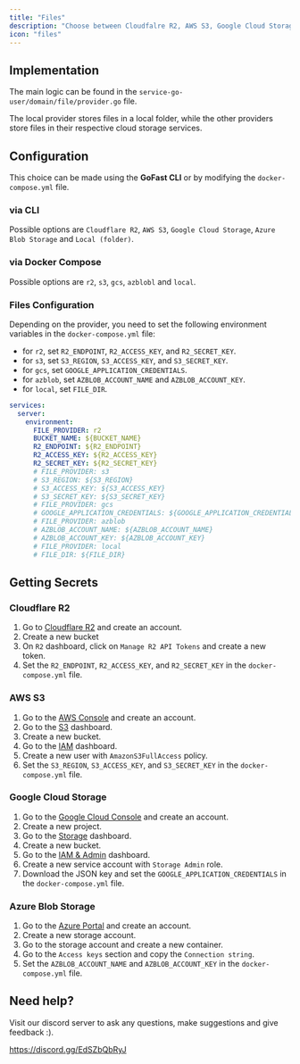 ```yaml
---
title: "Files"
description: "Choose between Cloudfalre R2, AWS S3, Google Cloud Storage, or Azure Blob Storage"
icon: "files"
---
```


## Implementation

The main logic can be found in the `service-go-user/domain/file/provider.go` file.

The local provider stores files in a local folder, while the other providers store files in their respective cloud storage services.

## Configuration

This choice can be made using the **GoFast CLI** or by modifying the `docker-compose.yml` file.

### via CLI

Possible options are `Cloudflare R2`, `AWS S3`, `Google Cloud Storage`, `Azure Blob Storage` and `Local (folder)`.

### via Docker Compose

Possible options are `r2`, `s3`, `gcs`, `azblobl` and `local`.

### Files Configuration

Depending on the provider, you need to set the following environment variables in the `docker-compose.yml` file:

- for `r2`, set `R2_ENDPOINT`, `R2_ACCESS_KEY`, and `R2_SECRET_KEY`.
- for `s3`, set `S3_REGION`, `S3_ACCESS_KEY`, and `S3_SECRET_KEY`.
- for `gcs`, set `GOOGLE_APPLICATION_CREDENTIALS`.
- for `azblob`, set `AZBLOB_ACCOUNT_NAME` and `AZBLOB_ACCOUNT_KEY`.
- for `local`, set `FILE_DIR`.

```yaml
services:
  server:
    environment:
      FILE_PROVIDER: r2
      BUCKET_NAME: ${BUCKET_NAME}
      R2_ENDPOINT: ${R2_ENDPOINT}
      R2_ACCESS_KEY: ${R2_ACCESS_KEY}
      R2_SECRET_KEY: ${R2_SECRET_KEY}
      # FILE_PROVIDER: s3
      # S3_REGION: ${S3_REGION}
      # S3_ACCESS_KEY: ${S3_ACCESS_KEY}
      # S3_SECRET_KEY: ${S3_SECRET_KEY}
      # FILE_PROVIDER: gcs
      # GOOGLE_APPLICATION_CREDENTIALS: ${GOOGLE_APPLICATION_CREDENTIALS}
      # FILE_PROVIDER: azblob
      # AZBLOB_ACCOUNT_NAME: ${AZBLOB_ACCOUNT_NAME}
      # AZBLOB_ACCOUNT_KEY: ${AZBLOB_ACCOUNT_KEY}
      # FILE_PROVIDER: local
      # FILE_DIR: ${FILE_DIR}
```
## Getting Secrets

### Cloudflare R2

1. Go to [Cloudflare R2](https://www.cloudflare.com/r2/) and create an account.
2. Create a new bucket
3. On `R2` dashboard, click on `Manage R2 API Tokens` and create a new token.
4. Set the `R2_ENDPOINT`, `R2_ACCESS_KEY`, and `R2_SECRET_KEY` in the `docker-compose.yml` file.

### AWS S3

1. Go to the [AWS Console](https://aws.amazon.com/console/) and create an account.
2. Go to the [S3](https://s3.console.aws.amazon.com/s3/home) dashboard.
3. Create a new bucket.
4. Go to the [IAM](https://console.aws.amazon.com/iam/home) dashboard.
5. Create a new user with `AmazonS3FullAccess` policy.
6. Set the `S3_REGION`, `S3_ACCESS_KEY`, and `S3_SECRET_KEY` in the `docker-compose.yml` file.

### Google Cloud Storage

1. Go to the [Google Cloud Console](https://console.cloud.google.com/) and create an account.
2. Create a new project.
3. Go to the [Storage](https://console.cloud.google.com/storage) dashboard.
4. Create a new bucket.
5. Go to the [IAM & Admin](https://console.cloud.google.com/iam-admin) dashboard.
6. Create a new service account with `Storage Admin` role.
7. Download the JSON key and set the `GOOGLE_APPLICATION_CREDENTIALS` in the `docker-compose.yml` file.

### Azure Blob Storage

1. Go to the [Azure Portal](https://portal.azure.com/) and create an account.
2. Create a new storage account.
3. Go to the storage account and create a new container.
4. Go to the `Access keys` section and copy the `Connection string`.
5. Set the `AZBLOB_ACCOUNT_NAME` and `AZBLOB_ACCOUNT_KEY` in the `docker-compose.yml` file.

## Need help?

Visit our discord server to ask any questions, make suggestions and give feedback :).

https://discord.gg/EdSZbQbRyJ

